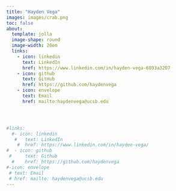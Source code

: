 ```yaml
---
title: "Hayden Vega" 
images: images/crab.png
toc: false 
about: 
  template: jolla 
  image-shape: round
  image-width: 20em 
  links:
    - icon: linkedin 
      text: LinkedIn
      href: https://www.linkedin.com/in/hayden-vega-6893a3207
    - icon: github
      text: GitHub
      href: https://github.com/haydenvega
    - icon: envelope
      text: Email
      href: mailto:haydenvega@ucsb.edu




#links:
  #- icon: linkedin
   #   text: LinkedIn
    #  href: https://www.linkedin.com/in/hayden-vega/
#  - icon: github
 #     text: Github
  #    href: https://github.com/haydenvega
#-icon: envelope
 # text: Email
 # href: mailto: haydenvega@ucsb.edu
---
```


